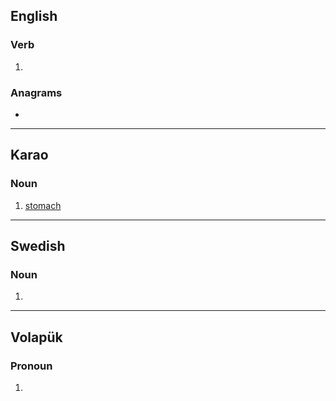 ==English==

===Verb===
{{head|en|verb form}}

# {{en-third-person singular of|eke}}

===Anagrams===
* {{anagrams|en|a=eeks|eeks|kees|seek|seke|skee}}

----

==Karao==

===Noun===
{{head|kyj|noun}}

# {{lb|kyj|anatomy}} [[stomach]]

----

==Swedish==

===Noun===
{{head|sv|noun form}}

# {{sv-noun-form-indef-gen|eke}}

----

==Volapük==

===Pronoun===
{{head|vo|pronoun form}}

# {{inflection of|ek||dat|p|lang=vo}}